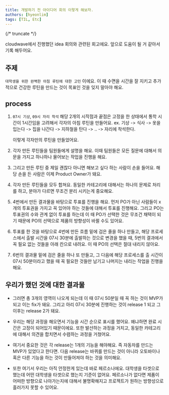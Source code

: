 ```yaml
---
title: 개발하기 전 아이디어 회의 이렇게 해보자.
authors: [hyeonlim]
tags: [TIL, Etc]
---
```


{/* truncate */}

cloudwave에서 진행했던 idea 회의와 관련된 회고에요. 앞으로 도움이 될 거 같아서 기록 해두어요.

## 주제

`대학생을 위한 완벽한 아침 루틴에 대한 고민` 이에요. 이 때 수면을 시간을 잘 지키고 추가적으로 건강한 루틴을 만드는 것이 목표인 것을 잊지 말아야 해요.

## process

1. `07시 기상`, `09시 자리 착석` 해당 2개의 시작점과 끝점은 고정을 한 상태에서 통학 시간이 1시간임을 고려해서 각자의 아침 루틴을 만들어요.
   ex. 기상 -> 식사 -> 옷을 입는다 -> 집을 나간다 -> 지하철을 탄다 -> .. -> 자리에 착석한다.

   이렇게 각자만의 루틴을 만들었어요.

2. 각자 만든 루틴들을 팀원들에게 설명을 해요. 이때 팀원들은 모든 질문에 대해서 의문을 가지고 하나하나 물어보는 작업을 진행을 해요.

3. 그리고 만든 루틴 중 제일 괜찮다 아니면 해보고 싶다 하는 사람이 손을 들어요. 해당 손을 든 사람은 이제 Product Owner가 돼요.

4. 각자 만든 루틴들을 모두 합쳐요. 동일한 카테고리에 대해서는 하나의 문제로 처리를 하고, 분야가 다르면 무조건 분리 시키는게 중요해요.

5. 4번에서 만든 결과물을 바탕으로 투표를 진행을 해요. 먼저 PO가 아닌 사람들이 x개의 투표권을 가지고 꼭 있어야 하는 것들에 대해서 투표를 진행해요. 그리고 PO는 투표권의 수와 관계 없이 투표를 하는데 이 때 PO가 선택한 것은 무조건 채택이 되기 때문에 PO의 선택으로 제품의 방향성이 바뀔 수도 있어요.

6. 투표를 한 것을 바탕으로 4번에 만든 흐름 밑에 검은 줄을 하나 만들고, 해당 프로세스에서 출발 시간을 07시 30분에 출발하는 것으로 변경을 했을 때, 5번의 결과에서 꼭 필요 없는 것들을 아래 칸으로 내려요. 이 때 PO의 선택은 절대 내리지 않아요.

7. 6번의 결과물 밑에 검은 줄을 하나 또 만들고, 그 다음에 해당 프로세스를 출 시간이 07시 50분이라고 했을 때 꼭 필요한 것들만 남기고 나머지는 내리는 작업을 진행을 해요.

## 우리가 했던 것에 대한 결과물

- 그러면 총 3개의 영역이 나오게 되는데 이 때 07시 50분일 때 꼭 하는 것이 MVP가 되고 이는 fix가 돼요. 그리고 아리 07시 30분에 진행하는 것이 release 1 되고 그 이후는 release 2가 돼요.

- 우리는 해당 과정을 해오면서 기능을 시간 순으로 표시를 했어요. 왜냐하면 완료 시간은 고정이 되어있기 때문이에요. 또한 발산하는 과정을 거치고, 동일한 카테고리에 대해서 의견을 합치면서 수렴하는 과정을 거쳤어요.

- 여기서 중요한 것은 각 release는 1개의 기능을 해야해요. 즉 자동차를 만드는 MVP가 있었다고 한다면. 다음 release는 바퀴를 만드는 것이 아니라 오토바이나 혹은 다른 기능을 하는 것이 만들어져야 하는 것을 의미해요.

- 또한 여기서 우리는 아직 안정한게 있는데 바로 페르소나에요. 대학생을 타겟으로 했는데 어떤 대학생을 타겟으로 했는지 기준이 없어요. 페르소나가 없다면 제품이 어떠한 방향으로 나아가는지에 대해서 불명확해지고 프로젝트가 원하는 방향성으로 흘러가지 못할 수 있어요.
